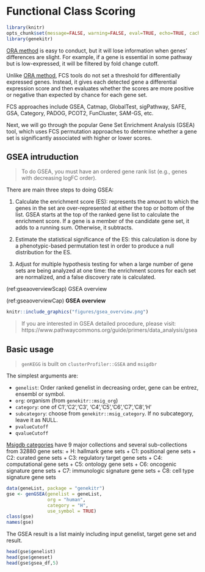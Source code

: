 # Functional Class Scoring {#functional-class-scoring}

```r
library(knitr)
opts_chunk$set(message=FALSE, warning=FALSE, eval=TRUE, echo=TRUE, cache=TRUE)
library(genekitr)
```

[ORA method](#over-representation-analysis) is easy to conduct, but it will lose information when genes' differences are slight. For example, if a gene is essential in some pathway but is low-expressed, it will be filtered by fold change cutoff.

Unlike [ORA method](#over-representation-analysis), FCS tools do not set a threshold for differentially expressed genes. Instead, it gives each detected gene a differential expression score and then evaluates whether the scores are more positive or negative than expected by chance for each gene set.

FCS approaches include GSEA, Catmap, GlobalTest, sigPathway, SAFE, GSA, Category, PADOG, PCOT2, FunCluster, SAM-GS, etc.

Next, we will go through the popular Gene Set Enrichment Analysis (GSEA) tool, which uses FCS permutation approaches to determine whether a gene set is significantly associated with higher or lower scores.

## GSEA intruduction {#gsea-introduction}

> To do GSEA, you must have an ordered gene rank list (e.g., genes with decreasing logFC order).

There are main three steps to doing GSEA:

1. Calculate the enrichment score (ES): represents the amount to which the genes in the set are over-represented at either the top or bottom of the list. GSEA starts at the top of the ranked gene list to calculate the enrichment score. If a gene is a member of the candidate gene set, it adds to a running sum. Otherwise, it subtracts.

2. Estimate the statistical significance of the ES: this calculation is done by a phenotypic-based permutation test in order to produce a null distribution for the ES.

3. Adjust for multiple hypothesis testing for when a large number of gene sets are being analyzed at one time: the enrichment scores for each set are normalized, and a false discovery rate is calculated.

(ref:gseaoverviewScap) GSEA overview

(ref:gseaoverviewCap) **GSEA overview**

```r
knitr::include_graphics("figures/gsea_overview.png")
```

> If you are interested in GSEA detailed procedure, please visit: https://www.pathwaycommons.org/guide/primers/data_analysis/gsea

## Basic usage {#gsea-basic-usage}

> `genKEGG` is built on `clusterProfiler::GSEA` and `msigdbr`

The simplest arguments are: 

- `genelist`: Order ranked genelist in decreasing order, gene can be entrez, ensembl or symbol.
- `org`: organism (from `genekitr::msig_org`)
- `category`: one of C1','C2','C3', 'C4','C5','C6','C7','C8','H'
- `subcategory`: choose from `genekitr::msig_category`. If no subcategory, leave it as NULL.
- `pvalueCutoff`
- `qvalueCutoff`

[Msigdb categories](http://www.gsea-msigdb.org/gsea/msigdb/collections.jsp) have 9 major collections and several sub-collections from 32880 gene sets: 
+ H: hallmark gene sets
+ C1: positional gene sets
+ C2: curated gene sets
+ C3: regulatory target gene sets
+ C4: computational gene sets
+ C5: ontology gene sets
+ C6: oncogenic signature gene sets
+ C7: immunologic signature gene sets
+ C8: cell type signature gene sets

```r
data(geneList, package = "genekitr")
gse <- genGSEA(genelist = geneList, 
               org = "human",
               category = "H",
               use_symbol = TRUE)
class(gse)
names(gse)
```

The GSEA result is a list mainly including input genelist, target gene set and result.

```r
head(gse$genelist) 
head(gse$geneset) 
head(gse$gsea_df,5)
```




